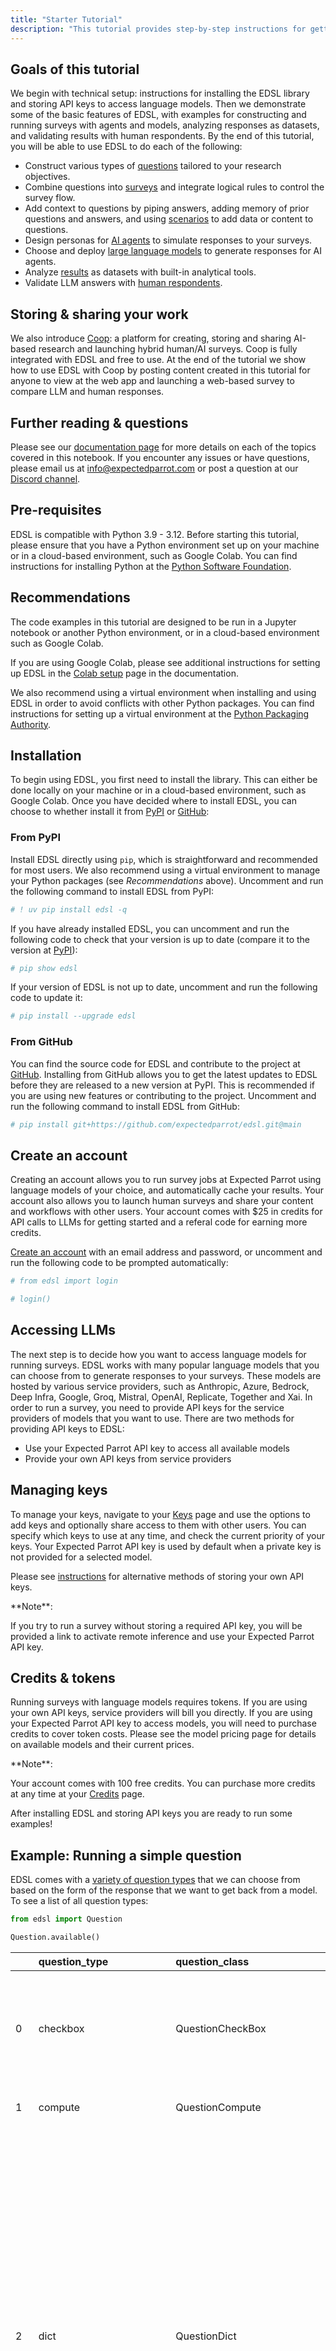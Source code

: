 ```yaml
---
title: "Starter Tutorial"
description: "This tutorial provides step-by-step instructions for getting started using EDSL (*Expected Parrot Domain-Specific Language*), an open-source Python library for simulating surveys, experiments and other research tasks using AI agents and large language models. EDSL is developed by [Expected Parrot](https://www.expectedparrot.com/about) and available under the MIT License. The source code is hosted on [GitHub](https://github.com/expectedparrot/edsl)."
---
```


## Goals of this tutorial

We begin with technical setup: instructions for installing the EDSL library and storing API keys to access language models. Then we demonstrate some of the basic features of EDSL, with examples for constructing and running surveys with agents and models, analyzing responses as datasets, and validating results with human respondents. By the end of this tutorial, you will be able to use EDSL to do each of the following:

- Construct various types of [questions](/en/latest/questions) tailored to your research objectives.
- Combine questions into [surveys](/en/latest/surveys) and integrate logical rules to control the survey flow.
- Add context to questions by piping answers, adding memory of prior questions and answers, and using [scenarios](/en/latest/scenarios) to add data or content to questions.
- Design personas for [AI agents](/en/latest/agents) to simulate responses to your surveys.
- Choose and deploy [large language models](/en/latest/language_models) to generate responses for AI agents.
- Analyze [results](/en/latest/results) as datasets with built-in analytical tools.
- Validate LLM answers with [human respondents](/en/latest/humanize).

## Storing & sharing your work

We also introduce [Coop](https://www.expectedparrot.com/content/explore): a platform for creating, storing and sharing AI-based research and launching hybrid human/AI surveys. Coop is fully integrated with EDSL and free to use. At the end of the tutorial we show how to use EDSL with Coop by posting content created in this tutorial for anyone to view at the web app and launching a web-based survey to compare LLM and human responses.

## Further reading & questions

Please see our [documentation page](/en/latest/index) for more details on each of the topics covered in this notebook. If you encounter any issues or have questions, please email us at [info@expectedparrot.com](mailto:info@expectedparrot.com) or post a question at our [Discord channel](https://discord.com/invite/mxAYkjfy9m).

## Pre-requisites

EDSL is compatible with Python 3.9 - 3.12. Before starting this tutorial, please ensure that you have a Python environment set up on your machine or in a cloud-based environment, such as Google Colab. You can find instructions for installing Python at the [Python Software Foundation](https://www.python.org/downloads/).

## Recommendations

The code examples in this tutorial are designed to be run in a Jupyter notebook or another Python environment, or in a cloud-based environment such as Google Colab.

If you are using Google Colab, please see additional instructions for setting up EDSL in the [Colab setup](/en/latest/colab_setup) page in the documentation.

We also recommend using a virtual environment when installing and using EDSL in order to avoid conflicts with other Python packages. You can find instructions for setting up a virtual environment at the [Python Packaging Authority](https://packaging.python.org/guides/installing-using-pip-and-virtual-environments/).

## Installation

To begin using EDSL, you first need to install the library. This can either be done locally on your machine or in a cloud-based environment, such as Google Colab. Once you have decided where to install EDSL, you can choose to whether install it from [PyPI](https://pypi.org/project/edsl/) or [GitHub](https://github.com/expectedparrot/edsl):

### From PyPI

Install EDSL directly using `pip`, which is straightforward and recommended for most users. We also recommend using a virtual environment to manage your Python packages (see *Recommendations* above). Uncomment and run the following command to install EDSL from PyPI:

```python
# ! uv pip install edsl -q
```

If you have already installed EDSL, you can uncomment and run the following code to check that your version is up to date (compare it to the version at [PyPI](https://pypi.org/project/edsl/)):

```python
# pip show edsl
```

If your version of EDSL is not up to date, uncomment and run the following code to update it:

```python
# pip install --upgrade edsl
```

### From GitHub

You can find the source code for EDSL and contribute to the project at [GitHub](https://github.com/expectedparrot/edsl). Installing from GitHub allows you to get the latest updates to EDSL before they are released to a new version at PyPI. This is recommended if you are using new features or contributing to the project. Uncomment and run the following command to install EDSL from GitHub:

```python
# pip install git+https://github.com/expectedparrot/edsl.git@main
```

## Create an account

Creating an account allows you to run survey jobs at Expected Parrot using language models of your choice, and automatically cache your results. Your account also allows you to launch human surveys and share your content and workflows with other users. Your account comes with $25 in credits for API calls to LLMs for getting started and a referal code for earning more credits.

[Create an account](https://www.expectedparrot.com/login) with an email address and password, or uncomment and run the following code to be prompted automatically:

```python
# from edsl import login

# login()
```

## Accessing LLMs

The next step is to decide how you want to access language models for running surveys. EDSL works with many popular language models that you can choose from to generate responses to your surveys. These models are hosted by various service providers, such as Anthropic, Azure, Bedrock, Deep Infra, Google, Groq, Mistral, OpenAI, Replicate, Together and Xai. In order to run a survey, you need to provide API keys for the service providers of models that you want to use. There are two methods for providing API keys to EDSL:

- Use your Expected Parrot API key to access all available models
- Provide your own API keys from service providers

## Managing keys

To manage your keys, navigate to your [Keys](https://www.expectedparrot.com/home/keys) page and use the options to add keys and optionally share access to them with other users. You can specify which keys to use at any time, and check the current priority of your keys. Your Expected Parrot API key is used by default when a private key is not provided for a selected model.

Please see [instructions](https://www.expectedparrot.com/getting-started/edsl-api-keys) for alternative methods of storing your own API keys.

<Note>
**Note**:

If you try to run a survey without storing a required API key, you will be provided a link to activate remote inference and use your Expected Parrot API key.
</Note>

## Credits & tokens

Running surveys with language models requires tokens. If you are using your own API keys, service providers will bill you directly. If you are using your Expected Parrot API key to access models, you will need to purchase credits to cover token costs. Please see the model pricing page for details on available models and their current prices.

<Note>
**Note**:

Your account comes with 100 free credits. You can purchase more credits at any time at your [Credits](https://www.expectedparrot.com/home/credits) page.
</Note>

After installing EDSL and storing API keys you are ready to run some examples!

## Example: Running a simple question

EDSL comes with a [variety of question types](/en/latest/questions) that we can choose from based on the form of the response that we want to get back from a model. To see a list of all question types:

```python
from edsl import Question

Question.available()
```

|  | question_type | question_class | example_question |
| :--- | :--- | :--- | :--- |
| 0 | checkbox | QuestionCheckBox | Question('checkbox', question_name = """never_eat""", question_text = """Which of the following foods would you eat if you had to?""", min_selections = 2, max_selections = 5, question_options = ['soggy meatpie', 'rare snails', 'mouldy bread', 'panda milk custard', 'McDonalds'], include_comment = False) |
| 1 | compute | QuestionCompute | Question('compute', question_name = """computed_greeting""", question_text = """Hello {`{name}`}!""") |
| 2 | dict | QuestionDict | Question('dict', question_name = """example""", question_text = """Please provide a simple recipe for hot chocolate.""", answer_keys = ['title', 'ingredients', 'num_ingredients', 'instructions'], value_types = ['str', 'list[str]', 'int', 'str'], value_descriptions = ['The title of the recipe.', 'A list of ingredients.', 'The number of ingredients.', 'The instructions for making the recipe.'], question_presentation = """Please provide a simple recipe for hot chocolate.""", answering_instructions = """Please respond with a dictionary using the following keys: title, ingredients, num_ingredients, instructions. Here are descriptions of the values to provide: - "title": "The title of the recipe." - "ingredients": "A list of ingredients." - "num_ingredients": "The number of ingredients." - "instructions": "The instructions for making the recipe." The values should be formatted in the following types: - "title": "str" - "ingredients": "list[str]" - "num_ingredients": "int" - "instructions": "str" If you do not have a value for a given key, use "null". After the answer, you can put a comment explaining your response on the next line. """) |
| 3 | extract | QuestionExtract | Question('extract', question_name = """extract_name""", question_text = """My name is Moby Dick. I have a PhD in astrology, but I'm actually a truck driver""", answer_template = {`{'name': 'John Doe', 'profession': 'Carpenter'}`}) |
| 4 | free_text | QuestionFreeText | Question('free_text', question_name = """how_are_you""", question_text = """How are you?""") |
| 5 | functional | QuestionFunctional | Question('functional', question_name = """sum_and_multiply""", question_text = """Calculate the sum of the list and multiply it by the agent trait multiplier.""") |
| 6 | likert_five | QuestionLikertFive | Question('likert_five', question_name = """happy_raining""", question_text = """I'm only happy when it rains.""", question_options = ['Strongly disagree', 'Disagree', 'Neutral', 'Agree', 'Strongly agree']) |
| 7 | linear_scale | QuestionLinearScale | Question('linear_scale', question_name = """ice_cream""", question_text = """How much do you like ice cream?""", question_options = [1, 2, 3, 4, 5], option_labels = {`{1: 'I hate it', 5: 'I love it'}`}) |
| 8 | list | QuestionList | Question('list', question_name = """list_of_foods""", question_text = """What are your favorite foods?""", max_list_items = None, min_list_items = None) |
| 9 | matrix | QuestionMatrix | Question('matrix', question_name = """child_happiness""", question_text = """How happy would you be with different numbers of children?""", question_items = ['No children', '1 child', '2 children', '3 or more children'], question_options = [1, 2, 3, 4, 5], option_labels = {`{1: 'Very sad', 3: 'Neutral', 5: 'Extremely happy'}`}) |
| 10 | multiple_choice | QuestionMultipleChoice | Question('multiple_choice', question_name = """how_feeling""", question_text = """How are you?""", question_options = ['Good', 'Great', 'OK', 'Bad'], include_comment = False) |
| 11 | multiple_choice_with_other | QuestionMultipleChoiceWithOther | Question('multiple_choice_with_other', question_name = """how_feeling_with_other""", question_text = """How are you?""", question_options = ['Good', 'Great', 'OK', 'Bad'], include_comment = False) |
| 12 | numerical | QuestionNumerical | Question('numerical', question_name = """age""", question_text = """You are a 45 year old man. How old are you in years?""", min_value = 0, max_value = 86.7, include_comment = False) |
| 13 | rank | QuestionRank | Question('rank', question_name = """rank_foods""", question_text = """Rank your favorite foods.""", question_options = ['Pizza', 'Pasta', 'Salad', 'Soup'], num_selections = 2) |
| 14 | top_k | QuestionTopK | Question('top_k', question_name = """two_fruits""", question_text = """Which of the following fruits do you prefer?""", min_selections = 2, max_selections = 2, question_options = ['apple', 'banana', 'carrot', 'durian'], use_code = True) |
| 15 | yes_no | QuestionYesNo | Question('yes_no', question_name = """is_it_equal""", question_text = """Is 5 + 5 equal to 11?""", question_options = ['No', 'Yes']) |

We can see the components of a particular question type by importing the question type class and calling the `example` method on it:

```python
from edsl import (
    # QuestionCheckBox,
    # QuestionExtract,
    # QuestionFreeText,
    # QuestionFunctional,
    # QuestionLikertFive,
    # QuestionLinearScale,
    # QuestionList,
    QuestionMultipleChoice,
    # QuestionNumerical,
    # QuestionRank,
    # QuestionTopK,
    # QuestionYesNo
)

q = QuestionMultipleChoice.example() # substitute any question type class name
q
```
```
QuestionMultipleChoice
```

|  | key | value |
| :--- | :--- | :--- |
| 0 | question_name | how_feeling |
| 1 | question_text | How are you? |
| 2 | question_options:0 | Good |
| 3 | question_options:1 | Great |
| 4 | question_options:2 | OK |
| 5 | question_options:3 | Bad |
| 6 | include_comment | False |
| 7 | question_type | multiple_choice |

Here we create a simple multiple choice question of our own:

```python
from edsl import QuestionMultipleChoice

q = QuestionMultipleChoice(
    question_name = "smallest_prime",
    question_text = "Which is the smallest prime number?",
    question_options = [0, 1, 2, 3]
)
```
We can administer the question to a language model by calling the `run` method on it. If you have activated remote inference and stored your Expected Parrot API key (see instructions above), the question will be run remotely at the Expected Parrot server. Results are stored at an unlisted Coop page by default; we can also set the visibility to `public` or `private` either when we run it or by updating the object (demonstrated in later examples). We can also view a progress report for the job:

```python
results = q.run()
```

### Inspecting results

This generates a dataset of `Results` that we can readily access with [built-in methods for analysis](/en/latest/results). Here we `select()` the response to inspect it, together with the model that was used and the model’s “comment” about its response–a field that is automatically added to all question types other than free text:

```python
results.select("model", "smallest_prime", "smallest_prime_comment")
```

|  | model.model | answer.smallest_prime | comment.smallest_prime_comment |
| :--- | :--- | :--- | :--- |
| 0 | gpt-4o | 2 | 2 is the smallest prime number because it is the only even number that is divisible by only 1 and itself. |

The `Results` also include information about the question, model parameters, prompts, generated tokens and raw responses. To see a list of all the components:

```python
results.columns
```

|  | 0 |
| :--- | :--- |
| 0 | agent.agent_index |
| 1 | agent.agent_instruction |
| 2 | agent.agent_name |
| 3 | answer.smallest_prime |
| 4 | cache_keys.smallest_prime_cache_key |
| 5 | cache_used.smallest_prime_cache_used |
| 6 | comment.smallest_prime_comment |
| 7 | generated_tokens.smallest_prime_generated_tokens |
| 8 | iteration.iteration |
| 9 | model.frequency_penalty |
| 10 | model.inference_service |
| 11 | model.logprobs |
| 12 | model.max_tokens |
| 13 | model.model |
| 14 | model.model_index |
| 15 | model.presence_penalty |
| 16 | model.temperature |
| 17 | model.top_logprobs |
| 18 | model.top_p |
| 19 | prompt.smallest_prime_system_prompt |
| 20 | prompt.smallest_prime_user_prompt |
| 21 | question_options.smallest_prime_question_options |
| 22 | question_text.smallest_prime_question_text |
| 23 | question_type.smallest_prime_question_type |
| 24 | raw_model_response.smallest_prime_cost |
| 25 | raw_model_response.smallest_prime_input_price_per_million_tokens |
| 26 | raw_model_response.smallest_prime_input_tokens |
| 27 | raw_model_response.smallest_prime_one_usd_buys |
| 28 | raw_model_response.smallest_prime_output_price_per_million_tokens |
| 29 | raw_model_response.smallest_prime_output_tokens |
| 30 | raw_model_response.smallest_prime_raw_model_response |
| 31 | reasoning_summary.smallest_prime_reasoning_summary |
| 32 | scenario.scenario_index |
| 33 | validated.smallest_prime_validated |

## Example: Conducting a survey with agents and models

In the next example we construct a more complex survey consisting of multiple questions, and design personas for AI agents to answer the survey. Then we select specific language models to generate the answers.

We start by creating questions in different types and passing them to a `Survey`:

```python
from edsl import QuestionLinearScale, QuestionFreeText

q_enjoy = QuestionLinearScale(
    question_name = "enjoy",
    question_text = "On a scale from 1 to 5, how much do you enjoy reading?",
    question_options = [1, 2, 3, 4, 5],
    option_labels = {`{1:"Not at all", 5:"Very much"}
)

q_favorite_place = QuestionFreeText(
    question_name = "favorite_place",
    question_text = "Describe your favorite place for reading."
)
```

We construct a `Survey` by passing a list of questions:

```python
from edsl import Survey

survey = Survey(questions = [q_enjoy, q_favorite_place])
```

### Agents

An important feature of EDSL is the ability to create AI agents to answer questions. This is done by passing dictionaries of relevant “traits” to `Agent` objects that are used by language models to generate responses. Learn more about [designing agents](/en/latest/agents).

Here we construct several simple agent personas to use with our survey:

```python
from edsl import AgentList, Agent

agents = AgentList(
    Agent(traits = {`{"persona":p}) for p in ["artist", "mechanic", "sailor"]
)
```

### Language models

EDSL works with many popular large language models that we can select to use with a survey. This makes it easy to compare responses among models in the results that are generated.

See a current list of available models at our [model pricing and performance page](https://www.expectedparrot.com/getting-started/coop-pricing). You can also check available service providers:

```python
from edsl import Model

Model.services()
```


[ScenarioList](/en/latest/scenarios) scenarios: 15; keys: ['service'];

|  | service |
| :--- | :--- |
| 0 | anthropic |
| 1 | azure |
| 2 | bedrock |
| 3 | deep_infra |
| 4 | deepseek |
| 5 | google |
| 6 | groq |
| 7 | mistral |
| 8 | ollama |
| 9 | open_router |
| 10 | openai |
| 11 | openai_v2 |
| 12 | perplexity |
| 13 | together |
| 14 | xai |

To check the default model that will be used if no models are specified for a survey (e.g., as in the first example above):

```python
Model()
```
```
LanguageModel
```

|  | key | value |
| :--- | :--- | :--- |
| 0 | model | gpt-4o |
| 1 | parameters:temperature | 0.500000 |
| 2 | parameters:max_tokens | 1000 |
| 3 | parameters:top_p | 1 |
| 4 | parameters:frequency_penalty | 0 |
| 5 | parameters:presence_penalty | 0 |
| 6 | parameters:logprobs | False |
| 7 | parameters:top_logprobs | 3 |
| 8 | inference_service | openai |

<Note>
**Note**:

(Note that the output may be different if the default model has changed since this page was last updated.)
</Note>

Here we select some models to use with our survey:

```python
from edsl import ModelList, Model

models = ModelList([
    Model("gpt-4o", service_name = "openai"),
    Model("gemini-1.5-flash", service_name = "google"),
    Model("claude-3-7-sonnet-20250219", service_name = "anthropic")
])
```

### Running a survey

We add agents and models to a survey using the `by` method. Then we administer a survey the same way that we do an individual question, by calling the `run` method on it:

```python
results = survey.by(agents).by(models).run()
```

We can pass an expression to `filter()` the results and list the components to `sort_by()`:

```python
(
    results
    .filter("persona != 'artist'")
    .order_by("persona", "model")
    .select("model", "persona", "enjoy", "favorite_place")
)
```

|  | model.model | agent.persona | answer.enjoy | answer.favorite_place |
| :--- | :--- | :--- | :--- | :--- |
| 0 | claude-3-7-sonnet-20250219 | mechanic | 3 | As a mechanic, I'd have to say my favorite place for reading is actually in my workshop during lunch breaks or after hours when things quiet down. There's this old, worn leather chair I salvaged and fixed up that sits in the corner by a window. The natural light is perfect during the day, and I've got a good shop lamp nearby for evening reading. I usually have service manuals, repair guides, or car magazines stacked on a small side table, but I also enjoy a good thriller or history book there too. There's something calming about being surrounded by my tools and projects while taking a mental break with a book. The faint smell of oil and metal gives it a comfortable familiarity that I find relaxing. Plus, if I read something interesting about a new repair technique, I'm right where I need to be to try it out! |
| 1 | gemini-1.5-flash | mechanic | 3 | My favorite place to read? Gotta be my garage, actually. Not the whole thing, mind you. Just that little corner by the workbench, where the light's just right – not too harsh, you know? I've got a comfy old stool there, worn smooth from years of use, and a little side table I’ve cobbled together from scrap parts. Got a good lamp on it, too, one of those adjustable ones so I can get the perfect angle. The air smells of oil and grease, sure, but it's a familiar smell, comforting even. Plus, there's always something interesting to look at – a half-finished project, a neat tool I haven't used in a while... it keeps my mind occupied even when I'm supposed to be concentrating on the book. It's peaceful in its own way, you know? The quiet hum of the fridge in the back, the occasional drip from a leaky faucet… it’s my sanctuary. |
| 2 | gpt-4o | mechanic | 3 | As a mechanic, my favorite place for reading is actually my garage. It's not your typical cozy reading nook, but there's something about the smell of oil and the sound of tools clinking that feels comforting. I've got a sturdy workbench where I can prop up a manual or a good book about classic cars. The lighting is bright enough to read by, and when I need a break, I can glance up at the projects I’m working on. Plus, it's quiet, especially when the garage door is down, so I can really focus on whatever I'm reading. |
| 3 | claude-3-7-sonnet-20250219 | sailor | 3 | Ah, me favorite spot for readin'? That'd be the fo'c'sle (forecastle) of me ship when we're anchored in a calm bay. There's somethin' special about sittin' on a sea chest with me back against the hull, lantern swingin' gently overhead, and the soft sounds of water lappin' against the sides. The gentle rockin' of the vessel puts ye in a perfect state of mind for gettin' lost in a tale. I like to read in the early mornin' when the air is crisp and most of the crew is still snorin' away, or at dusk when the day's work is done. When I'm ashore, I fancy findin' a quiet spot near the harbor where I can still see the ships and smell the salt air. A good book, the distant cry of gulls, and the promise of the open water - that's all this old salt needs for a perfect readin' nook. |
| 4 | gemini-1.5-flash | sailor | 3 | Ahoy there! My favorite place for a good read? That's easy. The crow's nest, of course! Up there, high above the deck, with the wind whipping through my hair and the spray of the ocean kissing my face... It's the perfect spot. The rocking of the ship is a bit of a distraction sometimes, but the view... the endless horizon... it's inspiring. Makes even the dullest sea shanty seem like a thrilling adventure. Plus, nobody bothers you up there! Just me, my book, and the vast, beautiful ocean. |
| 5 | gpt-4o | sailor | 3 | Ah, my favorite place for reading has to be the deck of a ship, right under the open sky. There's something about the gentle sway of the sea and the salty breeze that makes the words come alive. I like to find a quiet spot, maybe near the stern where the sound of the waves is a bit more pronounced. The horizon stretches out endlessly, and with the sun setting, casting golden hues across the water, it feels like I'm part of the stories I'm reading. It's a place where adventure and tranquility meet, perfect for diving into a good book. |

## Example: Adding context to questions

EDSL provides a variety of ways to add data or content to survey questions. These methods include:

- [Piping](/en/latest/surveys#id2) answers to questions into follow-on questions
- [Adding “memory”](/en/latest/surveys#question-memory) of prior questions and answers in a survey when presenting other questions to a model
- [Parameterizing questions with data](/en/latest/scenarios), e.g., content from PDFs, CSVs, docs, images or other sources that you want to add to questions

### Piping question answers

Here we demonstrate how to pipe the answer to a question into the text of another question. This is done by using a placeholder `{{ <question_name>.answer }}` in the text of the follow-on question where the answer to the prior question is to be inserted when the survey is run. This causes the questions to be administered in the required order (survey questions are administered asynchronously by default). Learn more about [piping question answers](/en/latest/surveys#id2).

Here we insert the answer to a numerical question into the text of a follow-on yes/no question:

```python
from edsl import QuestionNumerical, QuestionYesNo, Survey

q1 = QuestionNumerical(
    question_name = "random_number",
    question_text = "Pick a random number between 1 and 1,000."
)

q2 = QuestionYesNo(
    question_name = "prime",
    question_text = "Is this a prime number: {{ random_number.answer }}"
)
survey = Survey([q1, q2])

results = survey.run()
```

We can check the `user_prompt` for the `prime` question to verify that that the answer to the `random_number` question was piped into it:

```python
results.select("random_number", "prime_user_prompt", "prime", "prime_comment")
```

|  | answer.random_number | prompt.prime_user_prompt | answer.prime | comment.prime_comment |
| :--- | :--- | :--- | :--- | :--- |
| 0 | 487 | Is this a prime number: 487 No Yes Only 1 option may be selected. Please respond with just your answer. After the answer, you can put a comment explaining your response. | Yes | 487 is a prime number because it has no divisors other than 1 and itself. |

### Adding “memory” of questions and answers

Here we instead add a “memory” of the first question and answer to the context of the second question. This is done by calling a memory rule and identifying the question(s) to add. Instead of just the answer, information about the full question and answer are presented with the follow-on question text, and no placeholder is used. Learn more about [question memory rules](/en/latest/surveys#survey-rules-logic).

Here we demonstrate the `add_targeted_memory` method (we could also use `set_full_memory_mode` or other memory rules):

```python
from edsl import QuestionNumerical, QuestionYesNo, Survey

q1 = QuestionNumerical(
    question_name = "random_number",
    question_text = "Pick a random number between 1 and 1,000."
)
q2 = QuestionYesNo(
    question_name = "prime",
    question_text = "Is the number you picked a prime number?"
)

survey = Survey([q1, q2]).add_targeted_memory(q2, q1)

results = survey.run()
```

We can again use the `user_prompt` to verify the context that was added to the follow-on question. To view the results in a long table, we can call the `table()` and `long()` methods to modify the default table view:

```python
results.select("random_number", "prime_user_prompt", "prime", "prime_comment")
```

|  | answer.random_number | prompt.prime_user_prompt | answer.prime | comment.prime_comment |
| :--- | :--- | :--- | :--- | :--- |
| 0 | 487 | Is the number you picked a prime number? No Yes Only 1 option may be selected. Please respond with just your answer. After the answer, you can put a comment explaining your response. Before the question you are now answering, you already answered the following question(s): Question: Pick a random number between 1 and 1,000. Answer: 487 | Yes | 487 is a prime number because it has no divisors other than 1 and itself. |

*Related topic: Learn more about exploring and simulating “randomness” with AI agents and LLMs in*[this notebook](/en/latest/notebooks/random_numbers)*.*

## Scenarios

We can also add external data or content to survey questions. This can be useful when you want to efficiently create and administer multiple versions of questions at once, e.g., for conducting data labeling tasks. This is done by creating `Scenario` dictionaries for the data or content to be used with a survey, where the keys match `{{ placeholder }}` names used in question texts (or question options) and the values are the content to be added. Scenarios can also be used to [add metadata to survey results](/en/latest/notebooks/adding_metadata), e.g., data sources or other information that you may want to include in the results for reference but not necessarily include in question texts.

In the next example we revise the prior survey questions about reading to take a parameter for other activities that we may want to add to the questions, and create simple scenarios for some activities. EDSL provides methods for automatically generating scenarios from a variety of data sources, including PDFs, CSVs, docs, images, tables and dicts. We use the `from_list` method to convert a list of activities into scenarios.

Then we demonstrate how to use scenarios to create multiple versions of our questions either (i) when constructing a survey or (ii) when running it:

- In the latter case, the `by` method is used to add scenarios to a survey of questions with placeholders at the time that it is run (the same way that agents and models are added to a survey). This adds a `scenario` column to the results with a row for each answer to each question for each scenario.
- In the former case, the `loop` method is used to create a list of versions of a question with the scenarios already added to it; when the questions are passed to a survey and it is run, the results include columns for each individual question; there is no `scenario` column and a single row for each agent’s answers to all the questions.

Learn more about [using scenarios](/en/latest/scenarios).

Here we create scenarios for a simple list of activities:

```python
from edsl import ScenarioList

scenarios = ScenarioList.from_list("activity", ["reading", "running", "relaxing"])
```

### Adding scenarios using the `by` method

Here we add the scenarios to the survey when we run it, together with any desired agents and models:

```python
from edsl import QuestionLinearScale, QuestionFreeText, Survey

q_enjoy = QuestionLinearScale(
    question_name = "enjoy",
    question_text = "On a scale from 1 to 5, how much do you enjoy {{ scenario.activity }}?",
    question_options = [1, 2, 3, 4, 5],
    option_labels = {`{1:"Not at all", 5:"Very much"}
)

q_favorite_place = QuestionFreeText(
    question_name = "favorite_place",
    question_text = "In a brief sentence, describe your favorite place for {{ scenario.activity }}."
)

survey = Survey([q_enjoy, q_favorite_place])

results = survey.by(scenarios).by(agents).by(models).run()
```

We can optionally drop the prefixes `agent`, `scenario`, `answer`, etc., when fields are unique:

```python
(
    results
    .filter("model.model == 'gpt-4o'")
    .order_by("activity", "persona")
    .select("activity", "persona", "enjoy", "favorite_place")
)
```

|  | scenario.activity | agent.persona | answer.enjoy | answer.favorite_place |
| :--- | :--- | :--- | :--- | :--- |
| 0 | reading | artist | 4 | My favorite place for reading is a cozy corner of my art studio, surrounded by vibrant canvases and the soft glow of afternoon light filtering through the window. |
| 1 | reading | mechanic | 3 | My favorite place for reading is the cozy corner of my garage, surrounded by tools and the smell of motor oil, where I can escape into a good book during breaks. |
| 2 | reading | sailor | 3 | My favorite place for reading is the deck of a ship, with the sound of waves lapping against the hull and a gentle sea breeze in the air. |
| 3 | relaxing | artist | 4 | My favorite place for relaxing is a quiet, sun-dappled corner of my art studio, surrounded by canvases and the soft hum of creativity. |
| 4 | relaxing | mechanic | 4 | My favorite place for relaxing is my garage, surrounded by the familiar scent of motor oil and the satisfying hum of engines. |
| 5 | relaxing | sailor | 3 | My favorite place for relaxing is on the deck of a ship, watching the horizon as the sun sets over the endless ocean. |
| 6 | running | artist | 2 | My favorite place for running is a serene forest trail where the dappled sunlight dances through the leaves and the air is filled with the earthy scent of nature. |
| 7 | running | mechanic | 1 | I don't run much, but I'd imagine a quiet trail through the woods would be a nice spot for a jog. |
| 8 | running | sailor | 2 | As a sailor, my favorite place for running is along the beach at sunrise, with the sound of the waves and the salty sea breeze filling the air. |

### Adding scenarios using the `loop` method

Here we add scenarios to questions when constructing a survey, as opposed to when running it. When we run the survey the results will include columns for each question and no `scenario` field. Note that we can also optionally use the scenario key in the question names (they are otherwise incremented by default):

```python
from edsl import QuestionLinearScale, QuestionFreeText

q_enjoy = QuestionLinearScale(
    question_name = "enjoy_{{ scenario.activity }}", # optional use of scenario key
    question_text = "On a scale from 1 to 5, how much do you enjoy {{ activity }}?",
    question_options = [1, 2, 3, 4, 5],
    option_labels = {`{1:"Not at all", 5:"Very much"}
)

q_favorite_place = QuestionFreeText(
    question_name = "favorite_place_{{ scenario.activity }}", # optional use of scenario key
    question_text = "In a brief sentence, describe your favorite place for {{ scenario.activity }}."
)
```

Looping the scenarios to create lists of questions:

```python
enjoy_questions = q_enjoy.loop(scenarios)
enjoy_questions
```

```
[Question('linear_scale', question_name = """enjoy_reading""", question_text = """On a scale from 1 to 5, how much do you enjoy reading?""", question_options = [1, 2, 3, 4, 5], option_labels = {`{1: 'Not at all', 5: 'Very much'}),
 Question('linear_scale', question_name = """enjoy_running""", question_text = """On a scale from 1 to 5, how much do you enjoy running?""", question_options = [1, 2, 3, 4, 5], option_labels = {`{1: 'Not at all', 5: 'Very much'}),
 Question('linear_scale', question_name = """enjoy_relaxing""", question_text = """On a scale from 1 to 5, how much do you enjoy relaxing?""", question_options = [1, 2, 3, 4, 5], option_labels = {`{1: 'Not at all', 5: 'Very much'})]
```

```python
favorite_place_questions = q_favorite_place.loop(scenarios)
favorite_place_questions
```

```
[Question('free_text', question_name = """favorite_place_reading""", question_text = """In a brief sentence, describe your favorite place for reading."""),
 Question('free_text', question_name = """favorite_place_running""", question_text = """In a brief sentence, describe your favorite place for running."""),
 Question('free_text', question_name = """favorite_place_relaxing""", question_text = """In a brief sentence, describe your favorite place for relaxing.""")]
```

Combining the questions in a survey:

```python
survey = Survey(questions = enjoy_questions + favorite_place_questions)

results = survey.by(agents).by(models).run()
```

We can see that there are additional question fields and no “scenario” field:

```python
results.columns
```

|  | 0 |
| :--- | :--- |
| 0 | agent.agent_index |
| 1 | agent.agent_instruction |
| 2 | agent.agent_name |
| 3 | agent.persona |
| 4 | answer.enjoy_reading |
| 5 | answer.enjoy_relaxing |
| 6 | answer.enjoy_running |
| 7 | answer.favorite_place_reading |
| 8 | answer.favorite_place_relaxing |
| 9 | answer.favorite_place_running |
| 10 | cache_keys.enjoy_reading_cache_key |
| 11 | cache_keys.enjoy_relaxing_cache_key |
| 12 | cache_keys.enjoy_running_cache_key |
| 13 | cache_keys.favorite_place_reading_cache_key |
| 14 | cache_keys.favorite_place_relaxing_cache_key |
| 15 | cache_keys.favorite_place_running_cache_key |
| 16 | cache_used.enjoy_reading_cache_used |
| 17 | cache_used.enjoy_relaxing_cache_used |
| 18 | cache_used.enjoy_running_cache_used |
| 19 | cache_used.favorite_place_reading_cache_used |
| 20 | cache_used.favorite_place_relaxing_cache_used |
| 21 | cache_used.favorite_place_running_cache_used |
| 22 | comment.enjoy_reading_comment |
| 23 | comment.enjoy_relaxing_comment |
| 24 | comment.enjoy_running_comment |
| 25 | comment.favorite_place_reading_comment |
| 26 | comment.favorite_place_relaxing_comment |
| 27 | comment.favorite_place_running_comment |
| 28 | generated_tokens.enjoy_reading_generated_tokens |
| 29 | generated_tokens.enjoy_relaxing_generated_tokens |
| 30 | generated_tokens.enjoy_running_generated_tokens |
| 31 | generated_tokens.favorite_place_reading_generated_tokens |
| 32 | generated_tokens.favorite_place_relaxing_generated_tokens |
| 33 | generated_tokens.favorite_place_running_generated_tokens |
| 34 | iteration.iteration |
| 35 | model.frequency_penalty |
| 36 | model.inference_service |
| 37 | model.logprobs |
| 38 | model.maxOutputTokens |
| 39 | model.max_tokens |
| 40 | model.model |
| 41 | model.model_index |
| 42 | model.presence_penalty |
| 43 | model.stopSequences |
| 44 | model.temperature |
| 45 | model.topK |
| 46 | model.topP |
| 47 | model.top_logprobs |
| 48 | model.top_p |
| 49 | prompt.enjoy_reading_system_prompt |
| 50 | prompt.enjoy_reading_user_prompt |
| 51 | prompt.enjoy_relaxing_system_prompt |
| 52 | prompt.enjoy_relaxing_user_prompt |
| 53 | prompt.enjoy_running_system_prompt |
| 54 | prompt.enjoy_running_user_prompt |
| 55 | prompt.favorite_place_reading_system_prompt |
| 56 | prompt.favorite_place_reading_user_prompt |
| 57 | prompt.favorite_place_relaxing_system_prompt |
| 58 | prompt.favorite_place_relaxing_user_prompt |
| 59 | prompt.favorite_place_running_system_prompt |
| 60 | prompt.favorite_place_running_user_prompt |
| 61 | question_options.enjoy_reading_question_options |
| 62 | question_options.enjoy_relaxing_question_options |
| 63 | question_options.enjoy_running_question_options |
| 64 | question_options.favorite_place_reading_question_options |
| 65 | question_options.favorite_place_relaxing_question_options |
| 66 | question_options.favorite_place_running_question_options |
| 67 | question_text.enjoy_reading_question_text |
| 68 | question_text.enjoy_relaxing_question_text |
| 69 | question_text.enjoy_running_question_text |
| 70 | question_text.favorite_place_reading_question_text |
| 71 | question_text.favorite_place_relaxing_question_text |
| 72 | question_text.favorite_place_running_question_text |
| 73 | question_type.enjoy_reading_question_type |
| 74 | question_type.enjoy_relaxing_question_type |
| 75 | question_type.enjoy_running_question_type |
| 76 | question_type.favorite_place_reading_question_type |
| 77 | question_type.favorite_place_relaxing_question_type |
| 78 | question_type.favorite_place_running_question_type |
| 79 | raw_model_response.enjoy_reading_cost |
| 80 | raw_model_response.enjoy_reading_input_price_per_million_tokens |
| 81 | raw_model_response.enjoy_reading_input_tokens |
| 82 | raw_model_response.enjoy_reading_one_usd_buys |
| 83 | raw_model_response.enjoy_reading_output_price_per_million_tokens |
| 84 | raw_model_response.enjoy_reading_output_tokens |
| 85 | raw_model_response.enjoy_reading_raw_model_response |
| 86 | raw_model_response.enjoy_relaxing_cost |
| 87 | raw_model_response.enjoy_relaxing_input_price_per_million_tokens |
| 88 | raw_model_response.enjoy_relaxing_input_tokens |
| 89 | raw_model_response.enjoy_relaxing_one_usd_buys |
| 90 | raw_model_response.enjoy_relaxing_output_price_per_million_tokens |
| 91 | raw_model_response.enjoy_relaxing_output_tokens |
| 92 | raw_model_response.enjoy_relaxing_raw_model_response |
| 93 | raw_model_response.enjoy_running_cost |
| 94 | raw_model_response.enjoy_running_input_price_per_million_tokens |
| 95 | raw_model_response.enjoy_running_input_tokens |
| 96 | raw_model_response.enjoy_running_one_usd_buys |
| 97 | raw_model_response.enjoy_running_output_price_per_million_tokens |
| 98 | raw_model_response.enjoy_running_output_tokens |
| 99 | raw_model_response.enjoy_running_raw_model_response |
| 100 | raw_model_response.favorite_place_reading_cost |
| 101 | raw_model_response.favorite_place_reading_input_price_per_million_tokens |
| 102 | raw_model_response.favorite_place_reading_input_tokens |
| 103 | raw_model_response.favorite_place_reading_one_usd_buys |
| 104 | raw_model_response.favorite_place_reading_output_price_per_million_tokens |
| 105 | raw_model_response.favorite_place_reading_output_tokens |
| 106 | raw_model_response.favorite_place_reading_raw_model_response |
| 107 | raw_model_response.favorite_place_relaxing_cost |
| 108 | raw_model_response.favorite_place_relaxing_input_price_per_million_tokens |
| 109 | raw_model_response.favorite_place_relaxing_input_tokens |
| 110 | raw_model_response.favorite_place_relaxing_one_usd_buys |
| 111 | raw_model_response.favorite_place_relaxing_output_price_per_million_tokens |
| 112 | raw_model_response.favorite_place_relaxing_output_tokens |
| 113 | raw_model_response.favorite_place_relaxing_raw_model_response |
| 114 | raw_model_response.favorite_place_running_cost |
| 115 | raw_model_response.favorite_place_running_input_price_per_million_tokens |
| 116 | raw_model_response.favorite_place_running_input_tokens |
| 117 | raw_model_response.favorite_place_running_one_usd_buys |
| 118 | raw_model_response.favorite_place_running_output_price_per_million_tokens |
| 119 | raw_model_response.favorite_place_running_output_tokens |
| 120 | raw_model_response.favorite_place_running_raw_model_response |
| 121 | reasoning_summary.enjoy_reading_reasoning_summary |
| 122 | reasoning_summary.enjoy_relaxing_reasoning_summary |
| 123 | reasoning_summary.enjoy_running_reasoning_summary |
| 124 | reasoning_summary.favorite_place_reading_reasoning_summary |
| 125 | reasoning_summary.favorite_place_relaxing_reasoning_summary |
| 126 | reasoning_summary.favorite_place_running_reasoning_summary |
| 127 | scenario.scenario_index |
| 128 | validated.enjoy_reading_validated |
| 129 | validated.enjoy_relaxing_validated |
| 130 | validated.enjoy_running_validated |
| 131 | validated.favorite_place_reading_validated |
| 132 | validated.favorite_place_relaxing_validated |
| 133 | validated.favorite_place_running_validated |


```python
(
    results
    .filter("model.model == 'gpt-4o'")
    .order_by("persona")
    .select("persona", "enjoy_reading", "enjoy_running", "enjoy_relaxing", "favorite_place_reading", "favorite_place_running", "favorite_place_relaxing")
)
```

|  | agent.persona | answer.enjoy_reading | answer.enjoy_running | answer.enjoy_relaxing | answer.favorite_place_reading | answer.favorite_place_running | answer.favorite_place_relaxing |
| :--- | :--- | :--- | :--- | :--- | :--- | :--- | :--- |
| 0 | artist | 4 | 2 | 4 | My favorite place for reading is a cozy corner of my art studio, surrounded by vibrant canvases and the soft glow of afternoon light filtering through the window. | My favorite place for running is a serene forest trail where the dappled sunlight dances through the leaves and the air is filled with the earthy scent of nature. | My favorite place for relaxing is a quiet, sun-dappled corner of my art studio, surrounded by canvases and the soft hum of creativity. |
| 1 | mechanic | 3 | 1 | 4 | My favorite place for reading is the cozy corner of my garage, surrounded by tools and the smell of motor oil, where I can escape into a good book during breaks. | I don't run much, but I'd imagine a quiet trail through the woods would be a nice spot for a jog. | My favorite place for relaxing is my garage, surrounded by the familiar scent of motor oil and the satisfying hum of engines. |
| 2 | sailor | 3 | 2 | 3 | My favorite place for reading is the deck of a ship, with the sound of waves lapping against the hull and a gentle sea breeze in the air. | As a sailor, my favorite place for running is along the beach at sunrise, with the sound of the waves and the salty sea breeze filling the air. | My favorite place for relaxing is on the deck of a ship, watching the horizon as the sun sets over the endless ocean. |

## Exploring `Results`

EDSL comes with [built-in methods for analyzing and visualizing survey results](/en/latest/language_models). For example, you can call the `to_pandas` method to convert results into a dataframe:

```python
df = results.to_pandas(remove_prefix=True)
df
```

|  | enjoy_reading | enjoy_running | enjoy_relaxing | favorite_place_reading | favorite_place_running | favorite_place_relaxing | scenario_index | agent_instruction | persona | agent_index | ... | enjoy_relaxing_reasoning_summary | enjoy_reading_reasoning_summary | enjoy_running_reasoning_summary | favorite_place_running_reasoning_summary | enjoy_running_validated | enjoy_relaxing_validated | enjoy_reading_validated | favorite_place_running_validated | favorite_place_reading_validated | favorite_place_relaxing_validated |
| :--- | :--- | :--- | :--- | :--- | :--- | :--- | :--- | :--- | :--- | :--- | :--- | :--- | :--- | :--- | :--- | :--- | :--- | :--- | :--- | :--- | :--- |
| 0 | 4 | 2 | 4 | My favorite place for reading is a cozy corner... | My favorite place for running is a serene fore... | My favorite place for relaxing is a quiet, sun... | 0 | You are answering questions as if you were a h... | artist | 0 | ... | NaN | NaN | NaN | NaN | True | True | True | True | True | True |
| 1 | 3 | 1 | 5 | Honestly? Anywhere the light's good and I've ... | Anywhere with a good view—preferably overlooki... | My favorite place to relax is nestled in my st... | 0 | You are answering questions as if you were a h... | artist | 0 | ... | NaN | NaN | NaN | NaN | True | True | True | True | True | True |
| 2 | 5 | 3 | 4 | My favorite place for reading is my sun-drench... | As an artist, I find running along the coastal... | My favorite place for relaxing is my sun-drenc... | 0 | You are answering questions as if you were a h... | artist | 0 | ... | NaN | NaN | NaN | NaN | True | True | True | True | True | True |
| 3 | 3 | 1 | 4 | My favorite place for reading is the cozy corn... | I don't run much, but I'd imagine a quiet trai... | My favorite place for relaxing is my garage, s... | 0 | You are answering questions as if you were a h... | mechanic | 1 | ... | NaN | NaN | NaN | NaN | True | True | True | True | True | True |
| 4 | 3 | 1 | 3 | My favorite place to read? Gotta be my garage... | Anywhere with a good, solid, well-maintained r... | My garage, with a cold beer and a good engine ... | 0 | You are answering questions as if you were a h... | mechanic | 1 | ... | NaN | NaN | NaN | NaN | True | True | True | True | True | True |
| 5 | 3 | 3 | 4 | My favorite place for reading is in my small w... | As a mechanic, I'd say my favorite place for r... | My favorite place to relax is my garage worksh... | 0 | You are answering questions as if you were a h... | mechanic | 1 | ... | NaN | NaN | NaN | NaN | True | True | True | True | True | True |
| 6 | 3 | 2 | 3 | My favorite place for reading is the deck of a... | As a sailor, my favorite place for running is ... | My favorite place for relaxing is on the deck ... | 0 | You are answering questions as if you were a h... | sailor | 2 | ... | NaN | NaN | NaN | NaN | True | True | True | True | True | True |
| 7 | 3 | 1 | 4 | The crow's nest, of course! The wind in my ha... | Anywhere the wind whips off the ocean and the ... | A quiet cove, sheltered from the wind, with th... | 0 | You are answering questions as if you were a h... | sailor | 2 | ... | NaN | NaN | NaN | NaN | True | True | True | True | True | True |
| 8 | 3 | 3 | 3 | I love reading in the ship's crow's nest at du... | I'd say the long stretch of beach at sunrise, ... | Nothing beats the gentle sway of a hammock on ... | 0 | You are answering questions as if you were a h... | sailor | 2 | ... | NaN | NaN | NaN | NaN | True | True | True | True | True | True |

9 rows × 134 columns

The `Results` object also supports SQL-like queries with the the `sql` method:

```python
results.sql("""
select model, persona, enjoy_reading, favorite_place_reading
from self
order by 1,2,3
""")
```

|  | model | persona | enjoy_reading | favorite_place_reading |
| :--- | :--- | :--- | :--- | :--- |
| 0 | claude-3-7-sonnet-20250219 | artist | 5 | My favorite place for reading is my sun-drenched studio corner, where the natural light perfectly illuminates the pages while inspiring my artistic sensibilities. |
| 1 | claude-3-7-sonnet-20250219 | mechanic | 3 | My favorite place for reading is in my small workshop corner, where the familiar smell of motor oil and the soft hum of the shop fan create a surprisingly peaceful atmosphere after a long day of working on engines. |
| 2 | claude-3-7-sonnet-20250219 | sailor | 3 | I love reading in the ship's crow's nest at dusk, with the gentle rocking of the vessel and the vast ocean stretching to the horizon - it's peaceful above the bustle of the deck below. |
| 3 | gemini-1.5-flash | artist | 3 | Honestly? Anywhere the light's good and I've got a strong cup of coffee nearby. A sun-drenched cafe, my messy studio, even a quiet park bench will do. |
| 4 | gemini-1.5-flash | mechanic | 3 | My favorite place to read? Gotta be my garage, surrounded by the comforting smell of engine grease and the quiet hum of the air compressor. |
| 5 | gemini-1.5-flash | sailor | 3 | The crow's nest, of course! The wind in my hair, the sea stretching out...perfect. |
| 6 | gpt-4o | artist | 4 | My favorite place for reading is a cozy corner of my art studio, surrounded by vibrant canvases and the soft glow of afternoon light filtering through the window. |
| 7 | gpt-4o | mechanic | 3 | My favorite place for reading is the cozy corner of my garage, surrounded by tools and the smell of motor oil, where I can escape into a good book during breaks. |
| 8 | gpt-4o | sailor | 3 | My favorite place for reading is the deck of a ship, with the sound of waves lapping against the hull and a gentle sea breeze in the air. |

## Validating results with humans

We can use the `humanize` method to launch a web-based version of a survey to collect responses from humans. Responses are immediately available at your Coop account, where you can launch surveys with LLMs and human responsents interactively.

Here we use a method for generating a web-based version of the above survey, answer it, and then inspect the new results in code.

Learn more about [launching hybrid surveys](/en/latest/humanize) about collecting responses with [participant platform](/en/latest/prolific) integrations.

```python
web_info = survey.humanize()

web_info
```

```json
{
    'project_name': 'Project',
    'uuid': '2504145b-329d-4970-82fb-10659e21e62c',
    'admin_url': 'https://www.expectedparrot.com/home/projects/2504145b-329d-4970-82fb-10659e21e62c',
    'respondent_url': 'https://www.expectedparrot.com/respond/projects/2504145b-329d-4970-82fb-10659e21e62c/runs/d6e66568-7921-479e-bb44-5b8880f3d9a2'
}
```

```python
from edsl import Coop

coop = Coop()

human_results = coop.get_project_human_responses(web_info["uuid"])
```

```python
human_results
```

## Posting to Coop

[Coop](https://www.expectedparrot.com/content/explore) is a platform for creating, storing and sharing LLM-based research. It is fully integrated with EDSL and accessible from your workspace or Coop account page. Learn more about [creating an account](https://www.expectedparrot.com/login) and [using Coop](/en/latest/coop).

We can post any EDSL object to Coop by call the `push` method on it, optionally passing a `description` for the object, a convenient `alias` for the URL, and a `visibility` status (*public*, *private* or *unlisted* by default).

For example, the results above are already posted to Coop because they were generated using remote inference (see links). The following code will post them manually:

```python
results.push(
    description = "Starter tutorial sample survey results",
    alias = "starter-tutorial-example-survey-results",
    visibility = "public"
)
```

We can also post this notebook:

```python
notebook.push(
    description = "Starter Tutorial",
    alias = "starter-tutorial-notebook",
    visibility = "public"
)
```

To update an object:

```python
from edsl import Notebook

notebook = Notebook(path = "starter_tutorial.ipynb") # resave

notebook.patch("https://www.expectedparrot.com/content/RobinHorton/starter-tutorial-notebook", value = notebook)
```


```json
{'status': 'success',
 'message': None,
 'requires_upload': False,
 'object_uuid': None}
```
